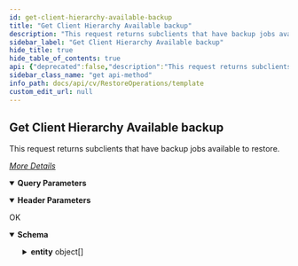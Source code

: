 ```yaml
---
id: get-client-hierarchy-available-backup
title: "Get Client Hierarchy Available backup"
description: "This request returns subclients that have backup jobs available to restore."
sidebar_label: "Get Client Hierarchy Available backup"
hide_title: true
hide_table_of_contents: true
api: {"deprecated":false,"description":"This request returns subclients that have backup jobs available to restore.\n\n[_More Details_](http://documentation.commvault.com/commvault/v11/article?p=features/rest_api/operations/get_client_hierarchy_available_backup.htm)\n","operationId":"Get Client Hierarchy Available backup","parameters":[{"description":"","in":"header","name":"Authtoken","schema":{"example":"{{TOKEN}}","type":"string"}},{"schema":{"type":"boolean"},"in":"query","name":"backedUp"}],"tags":["Restore Operations"],"responses":{"200":{"description":"OK","content":{"application/json":{"schema":{"type":"object","properties":{"entity":{"type":"array","items":{"type":"object","properties":{"subclientId":{"type":"integer"},"applicationId":{"type":"integer"},"clientName":{"type":"string"},"backupsetId":{"type":"integer"},"instanceId":{"type":"integer"},"clientId":{"type":"integer"},"subclientName":{"type":"string"},"backupsetName":{"type":"string"},"instanceName":{"type":"string"},"appName":{"type":"string"}}}}},"x-examples":{"Example 1":{"entity":[{"subclientId":2,"applicationId":33,"clientName":"firewalltestcs","backupsetId":3,"instanceId":1,"clientId":2,"subclientName":"default","backupsetName":"defaultBackupSet","instanceName":"DefaultInstanceName","appName":"Windows File System"},{"subclientId":31,"applicationId":33,"clientName":"firewalltestcs","backupsetId":3,"instanceId":1,"clientId":2,"subclientName":"Back_44","backupsetName":"defaultBackupSet","instanceName":"DefaultInstanceName","appName":"Windows File System"},{"subclientId":49,"applicationId":33,"clientName":"firewalltestcs","backupsetId":3,"instanceId":1,"clientId":2,"subclientName":"TestFSAPI","backupsetName":"defaultBackupSet","instanceName":"DefaultInstanceName","appName":"Windows File System"}]}}},"examples":{"Example 1":{"value":{"entity":[{"subclientId":2,"applicationId":33,"clientName":"firewalltestcs","backupsetId":3,"instanceId":1,"clientId":2,"subclientName":"default","backupsetName":"defaultBackupSet","instanceName":"DefaultInstanceName","appName":"Windows File System"},{"subclientId":31,"applicationId":33,"clientName":"firewalltestcs","backupsetId":3,"instanceId":1,"clientId":2,"subclientName":"Back_44","backupsetName":"defaultBackupSet","instanceName":"DefaultInstanceName","appName":"Windows File System"},{"subclientId":49,"applicationId":33,"clientName":"firewalltestcs","backupsetId":3,"instanceId":1,"clientId":2,"subclientName":"TestFSAPI","backupsetName":"defaultBackupSet","instanceName":"DefaultInstanceName","appName":"Windows File System"}]}}}}}}},"method":"get","path":"/Client/2/Hierarchy","servers":[{"url":"http://{hostname}/webconsole/api","variables":{"hostname":{"default":"localhost","description":"Webconsole"}}}],"info":{"title":"Template","contact":{},"version":"1.0","description":"Template"},"postman":{"name":"Get Client Hierarchy Available backup","description":{"content":"This request returns subclients that have backup jobs available to restore.\n\n[_More Details_](http://documentation.commvault.com/commvault/v11/article?p=features/rest_api/operations/get_client_hierarchy_available_backup.htm)\n","type":"text/plain"},"url":{"path":["Client","2","Hierarchy"],"host":["{{baseUrl}}"],"query":[{"disabled":false,"key":"backedUp","value":""}],"variable":[]},"header":[{"disabled":false,"description":{"content":"","type":"text/plain"},"key":"Authtoken","value":""},{"key":"Accept","value":"application/json"}],"method":"GET"}}
sidebar_class_name: "get api-method"
info_path: docs/api/cv/RestoreOperations/template
custom_edit_url: null
---
```



## Get Client Hierarchy Available backup



This request returns subclients that have backup jobs available to restore.

[_More Details_](http://documentation.commvault.com/commvault/v11/article?p=features/rest_api/operations/get_client_hierarchy_available_backup.htm)


<details style={{"marginBottom":"1rem"}} data-collapsed={false} open={true}><summary style={{}}><strong>Query Parameters</strong></summary><div><ul><ParamsItem className={"paramsItem"} param={{"schema":{"type":"boolean"},"in":"query","name":"backedUp"}}></ParamsItem></ul></div></details><details style={{"marginBottom":"1rem"}} data-collapsed={false} open={true}><summary style={{}}><strong>Header Parameters</strong></summary><div><ul><ParamsItem className={"paramsItem"} param={{"description":"","in":"header","name":"Authtoken","schema":{"example":"{{TOKEN}}","type":"string"}}}></ParamsItem></ul></div></details><div><ApiTabs><TabItem label={"200"} value={"200"}><div>

OK

</div><div><MimeTabs schemaType={"response"}><TabItem label={"application/json"} value={"application/json"}><SchemaTabs><TabItem label={"Schema"} value={"Schema"}><details style={{}} data-collapsed={false} open={true}><summary style={{"textAlign":"left"}}><strong>Schema</strong></summary><div style={{"textAlign":"left","marginLeft":"1rem"}}></div><ul style={{"marginLeft":"1rem"}}><SchemaItem collapsible={true} className={"schemaItem"}><details style={{}}><summary style={{}}><strong>entity</strong><span style={{"opacity":"0.6"}}> object[]</span></summary><div style={{"marginLeft":"1rem"}}><SchemaItem collapsible={false} name={"subclientId"} required={false} deprecated={undefined} schemaDescription={undefined} schemaName={"integer"} qualifierMessage={undefined} defaultValue={undefined}></SchemaItem><SchemaItem collapsible={false} name={"applicationId"} required={false} deprecated={undefined} schemaDescription={undefined} schemaName={"integer"} qualifierMessage={undefined} defaultValue={undefined}></SchemaItem><SchemaItem collapsible={false} name={"clientName"} required={false} deprecated={undefined} schemaDescription={undefined} schemaName={"string"} qualifierMessage={undefined} defaultValue={undefined}></SchemaItem><SchemaItem collapsible={false} name={"backupsetId"} required={false} deprecated={undefined} schemaDescription={undefined} schemaName={"integer"} qualifierMessage={undefined} defaultValue={undefined}></SchemaItem><SchemaItem collapsible={false} name={"instanceId"} required={false} deprecated={undefined} schemaDescription={undefined} schemaName={"integer"} qualifierMessage={undefined} defaultValue={undefined}></SchemaItem><SchemaItem collapsible={false} name={"clientId"} required={false} deprecated={undefined} schemaDescription={undefined} schemaName={"integer"} qualifierMessage={undefined} defaultValue={undefined}></SchemaItem><SchemaItem collapsible={false} name={"subclientName"} required={false} deprecated={undefined} schemaDescription={undefined} schemaName={"string"} qualifierMessage={undefined} defaultValue={undefined}></SchemaItem><SchemaItem collapsible={false} name={"backupsetName"} required={false} deprecated={undefined} schemaDescription={undefined} schemaName={"string"} qualifierMessage={undefined} defaultValue={undefined}></SchemaItem><SchemaItem collapsible={false} name={"instanceName"} required={false} deprecated={undefined} schemaDescription={undefined} schemaName={"string"} qualifierMessage={undefined} defaultValue={undefined}></SchemaItem><SchemaItem collapsible={false} name={"appName"} required={false} deprecated={undefined} schemaDescription={undefined} schemaName={"string"} qualifierMessage={undefined} defaultValue={undefined}></SchemaItem></div></details></SchemaItem></ul></details></TabItem><TabItem label={"Example (from schema)"} value={"Example (from schema)"}><ResponseSamples responseExample={"{\n  \"entity\": [\n    {\n      \"subclientId\": 0,\n      \"applicationId\": 0,\n      \"clientName\": \"string\",\n      \"backupsetId\": 0,\n      \"instanceId\": 0,\n      \"clientId\": 0,\n      \"subclientName\": \"string\",\n      \"backupsetName\": \"string\",\n      \"instanceName\": \"string\",\n      \"appName\": \"string\"\n    }\n  ]\n}"} language={"json"}></ResponseSamples></TabItem><TabItem label={" Example 1"} value={" Example 1"}><ResponseSamples responseExample={"{\n  \"entity\": [\n    {\n      \"subclientId\": 2,\n      \"applicationId\": 33,\n      \"clientName\": \"firewalltestcs\",\n      \"backupsetId\": 3,\n      \"instanceId\": 1,\n      \"clientId\": 2,\n      \"subclientName\": \"default\",\n      \"backupsetName\": \"defaultBackupSet\",\n      \"instanceName\": \"DefaultInstanceName\",\n      \"appName\": \"Windows File System\"\n    },\n    {\n      \"subclientId\": 31,\n      \"applicationId\": 33,\n      \"clientName\": \"firewalltestcs\",\n      \"backupsetId\": 3,\n      \"instanceId\": 1,\n      \"clientId\": 2,\n      \"subclientName\": \"Back_44\",\n      \"backupsetName\": \"defaultBackupSet\",\n      \"instanceName\": \"DefaultInstanceName\",\n      \"appName\": \"Windows File System\"\n    },\n    {\n      \"subclientId\": 49,\n      \"applicationId\": 33,\n      \"clientName\": \"firewalltestcs\",\n      \"backupsetId\": 3,\n      \"instanceId\": 1,\n      \"clientId\": 2,\n      \"subclientName\": \"TestFSAPI\",\n      \"backupsetName\": \"defaultBackupSet\",\n      \"instanceName\": \"DefaultInstanceName\",\n      \"appName\": \"Windows File System\"\n    }\n  ]\n}"} language={"json"}></ResponseSamples></TabItem></SchemaTabs></TabItem></MimeTabs></div></TabItem></ApiTabs></div>
      